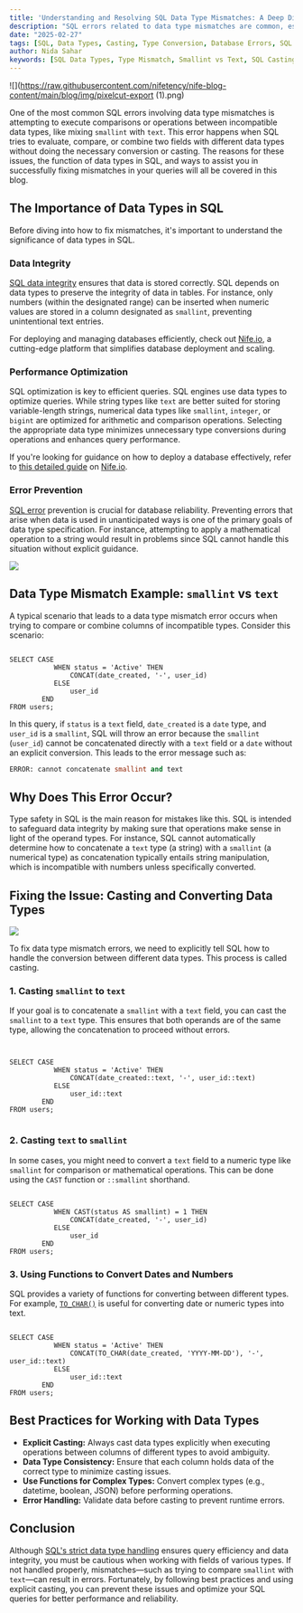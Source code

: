 ```yaml
---
title: 'Understanding and Resolving SQL Data Type Mismatches: A Deep Dive'
description: "SQL errors related to data type mismatches are common, especially when mixing incompatible types like smallint and text. This article explores the causes of such errors, explains the role of data types in SQL, and provides solutions to resolve mismatches effectively."
date: "2025-02-27"
tags: [SQL, Data Types, Casting, Type Conversion, Database Errors, SQL Optimization, Query Performance, Data Integrity, Troubleshooting SQL]
author: Nida Sahar
keywords: [SQL Data Types, Type Mismatch, Smallint vs Text, SQL Casting, Type Conversion, Database Query Optimization, SQL Errors, Data Integrity, SQL Best Practices]
---
```


![](https://raw.githubusercontent.com/nifetency/nife-blog-content/main/blog/img/pixelcut-export (1).png)
<br/>

One of the most common SQL errors involving data type mismatches is attempting to execute comparisons or operations between incompatible data types, like mixing `smallint` with `text`. This error happens when SQL tries to evaluate, compare, or combine two fields with different data types without doing the necessary conversion or casting. The reasons for these issues, the function of data types in SQL, and ways to assist you in successfully fixing mismatches in your queries will all be covered in this blog.

## The Importance of Data Types in SQL

Before diving into how to fix mismatches, it's important to understand the significance of data types in SQL.

### Data Integrity
[SQL data integrity](https://www.scaler.com/topics/data-integrity-in-sql/) ensures that data is stored correctly. SQL depends on data types to preserve the integrity of data in tables. For instance, only numbers (within the designated range) can be inserted when numeric values are stored in a column designated as `smallint`, preventing unintentional text entries.

For deploying and managing databases efficiently, check out [Nife.io](https://nife.io/), a cutting-edge platform that simplifies database deployment and scaling.

### Performance Optimization
SQL optimization is key to efficient queries. SQL engines use data types to optimize queries. While string types like `text` are better suited for storing variable-length strings, numerical data types like `smallint`, `integer`, or `bigint` are optimized for arithmetic and comparison operations. Selecting the appropriate data type minimizes unnecessary type conversions during operations and enhances query performance.

If you're looking for guidance on how to deploy a database effectively, refer to [this detailed guide](https://docs.nife.io/docs/UI-Guide/database) on [Nife.io](https://nife.io/).

### Error Prevention
[SQL error](https://www.geeksforgeeks.org/sql-error-messages/) prevention is crucial for database reliability. Preventing errors that arise when data is used in unanticipated ways is one of the primary goals of data type specification. For instance, attempting to apply a mathematical operation to a string would result in problems since SQL cannot handle this situation without explicit guidance.

![](https://raw.githubusercontent.com/nifetency/nife-blog-content/main/blog/img/6525362.jpg)
<br/>

## Data Type Mismatch Example: `smallint` vs `text`

A typical scenario that leads to a data type mismatch error occurs when trying to compare or combine columns of incompatible types. Consider this scenario:
```

SELECT CASE 
           WHEN status = 'Active' THEN 
               CONCAT(date_created, '-', user_id) 
           ELSE 
               user_id 
        END
FROM users;

```
In this query, if `status` is a `text` field, `date_created` is a `date` type, and `user_id` is a `smallint`, SQL will throw an error because the `smallint` (`user_id`) cannot be concatenated directly with a `text` field or a `date` without an explicit conversion. This leads to the error message such as:

```sql
ERROR: cannot concatenate smallint and text
```

## Why Does This Error Occur?

Type safety in SQL is the main reason for mistakes like this. SQL is intended to safeguard data integrity by making sure that operations make sense in light of the operand types. For instance, SQL cannot automatically determine how to concatenate a `text` type (a string) with a `smallint` (a numerical type) as concatenation typically entails string manipulation, which is incompatible with numbers unless specifically converted.



## Fixing the Issue: Casting and Converting Data Types

![](https://raw.githubusercontent.com/nifetency/nife-blog-content/main/blog/img/6478065.jpg)
<br/>

To fix data type mismatch errors, we need to explicitly tell SQL how to handle the conversion between different data types. This process is called casting.

### 1. Casting `smallint` to `text`

If your goal is to concatenate a `smallint` with a `text` field, you can cast the `smallint` to a `text` type. This ensures that both operands are of the same type, allowing the concatenation to proceed without errors.

```


SELECT CASE 
           WHEN status = 'Active' THEN 
               CONCAT(date_created::text, '-', user_id::text) 
           ELSE 
               user_id::text 
        END
FROM users;


```

### 2. Casting `text` to `smallint`

In some cases, you might need to convert a `text` field to a numeric type like `smallint` for comparison or mathematical operations. This can be done using the `CAST` function or `::smallint` shorthand.
```

SELECT CASE 
           WHEN CAST(status AS smallint) = 1 THEN 
               CONCAT(date_created, '-', user_id) 
           ELSE 
               user_id 
        END
FROM users;

```
### 3. Using Functions to Convert Dates and Numbers

SQL provides a variety of functions for converting between different types. For example, [`TO_CHAR()`](https://www.postgresql.org/docs/current/functions-formatting.html) is useful for converting date or numeric types into text.
```

SELECT CASE 
           WHEN status = 'Active' THEN 
               CONCAT(TO_CHAR(date_created, 'YYYY-MM-DD'), '-', user_id::text) 
           ELSE 
               user_id::text 
        END
FROM users;

```
## Best Practices for Working with Data Types

- **Explicit Casting:** Always cast data types explicitly when executing operations between columns of different types to avoid ambiguity.
- **Data Type Consistency:** Ensure that each column holds data of the correct type to minimize casting issues.
- **Use Functions for Complex Types:** Convert complex types (e.g., datetime, boolean, JSON) before performing operations.
- **Error Handling:** Validate data before casting to prevent runtime errors.

## Conclusion

Although [SQL's strict data type handling](https://www.geeksforgeeks.org/sql-data-types/) ensures query efficiency and data integrity, you must be cautious when working with fields of various types. If not handled properly, mismatches—such as trying to compare `smallint` with `text`—can result in errors. Fortunately, by following best practices and using explicit casting, you can prevent these issues and optimize your SQL queries for better performance and reliability.
